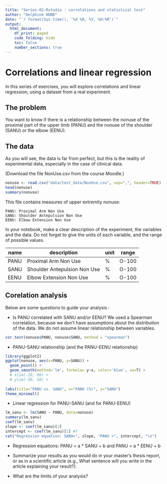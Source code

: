 ```yaml
---
title: "Series-02-Rstudio : correlations and statistical test"
author: "Delphine HUND"
date: "`r format(Sys.time(), '%d %B, %Y, %H:%M')`"
output:
  html_document:
    df_print: paged
    code_folding: hide
    toc: false
    number_sections: true
---
```


# Correlations and linear regression
In this series of exercises, you will explore correlations and linear regression, using a dataset from a real experiment.

## The problem
You want to know if there is a relationship between the nonuse of the proximal part of the upper limb (PANU) and the nonuse of the shoulder (SANU) or the elbow (EENU).

## The data
As you will see, the data is far from perfect, but this is the reality of experimental data, especially in the case of clinical data.

(Download the file NonUse.csv from the course Moodle.)

```r
nonuse <- read.csv("data/test_data/NonUse.csv", sep=",", header=TRUE)
head(nonuse)
summary(nonuse)
```

This file contains measures of upper extremity nonuse:

    PANU: Proximal Arm Non Use
    SANU: Shoulder Antepulsion Non Use
    EENU: Elbow Extension Non Use

In your notebook, make a clear description of the experiment, the variables and the data. Do not forget to give the units of each variable, and the range of possible values.

| name | description | unit | range
|---|-------|--|-----
| PANU | Proximal Arm Non Use | % | O-100 |
| SANU | Shoulder Antepulsion Non Use | % | O-100 |
| EENU | Elbow Extension Non Use | % | O-100 |

## Corelation analysis
Below are some questions to guide your analysis :

- Is PANU correlated with SANU and/or EENU?
We used a Spearman correlation, because we don't have assumptions about the distribution of the data. We do not assume linear relationship between variables.
```r
cor.test(nonuse$PANU, nonuse$SANU, method = "spearman")
```

- PANU-SANU relationship (and the PANU-EENU relationship)
```r
library(ggplot2)
ggplot(nonuse, aes(x=PANU, y=SANU)) +
  geom_point() +
  geom_smooth(method='lm', formula= y~x, color='blue', se=T) +
  # xlim(-10, 60) +
  # ylim(-50, 50) +
  
labs(title="PANU vs. SANU", x="PANU (%)", y="SANU")
theme_minimal()
```

- Linear regression for PANU-SANU (and for PANU-EENU)
```r
lm_sanu <- lm(SANU ~ PANU, data=nonuse)
summary(lm_sanu)
coef(lm_sanu)
slope <- coef(lm_sanu)[2]
intercept <- coef(lm_sanu)[1] #?
cat("Regression equation: SANU=", slope, "PANU +", intercept, "\n")
```

- Regression equations: PANU = a * SANU + b and PANU = a * EENU + b


- Summarize your results as you would do in your master’s thesis report, or as in a scientific article (e.g., What sentence will you write in the article explaining your result?).
- What are the limits of your analysis?




